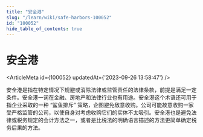 ```yaml
---
title: "安全港"
slug: "/learn/wiki/safe-harbors-100052"
id: "100052"
hide_table_of_contents: true
---
```



# 安全港

<ArticleMeta id={100052} updatedAt={'2023-09-26 13:58:47'} />
<div className='border-solid border-b border-t-0 my-4 border-[var(--ifm-color-gray-300)]' />

安全港是指在特定情况下规避或消除法律或监管责任的法律条款，前提是满足一定条件。安全港一词在金融、房地产和法律行业也有用途。安全港这个术语还可用于指企业采取的一种 “鲨鱼排斥” 策略，企图避免敌意收购。公司可能故意收购一家受严格监管的公司，以使自身对考虑收购它们的实体不太吸引。安全港也是避免法律或税务规定的会计方法之一，或者是比税法的明确语言描述的方法更简单确定税务后果的方法。
